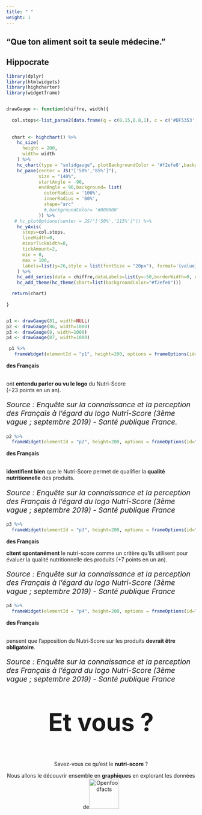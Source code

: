 ```yaml
---
title: " "
weight: 1
---
```




<!--<main class="container">-->
  <section class="effect effect-c">
    <h1 class="effect__heading">“Que ton aliment soit ta seule médecine.” </h1>
    <h2 class="effect__subheading">Hippocrate</h2>
  </section>
<!--</main>-->

```r
library(dplyr)
library(htmlwidgets)
library(highcharter)
library(widgetframe)


drawGauge <- function(chiffre, width){
  
  col.stops<-list_parse2(data.frame(q = c(0.15,0.8,1), c = c('#DF5353','#DDDF0D','#55BF3B'),stringsAsFactors = FALSE))
  
  
  chart <- highchart() %>%
    hc_size(
      height = 200,
      width= width
    ) %>% 
    hc_chart(type = "solidgauge", plotBackgroundColor = '#f2efe8',backgroundColor = '#f2efe8')%>%
    hc_pane(center = JS("['50%','85%']"),
            size = "140%",
            startAngle = -90,
            endAngle = 90,background= list(
              outerRadius = '100%',
              innerRadius = '60%',
              shape="arc"
              #,backgroundColor= '#000000'
            )) %>% 
   # hc_plotOptions(center = JS("['50%','115%']")) %>% 
    hc_yAxis(
      stops=col.stops,
      lineWidth=0,
      minorTickWidth=0,
      tickAmount=2,
      min = 0,
      max = 100,
      labels=list(y=26,style = list(fontSize = "20px"), format='{value} %' )
    ) %>%
    hc_add_series(data = chiffre,dataLabels=list(y=-50,borderWidth=0, useHTML=TRUE,style = list(fontSize = "1.7rem"),format='{y} %'), enableMouseTracking = FALSE ) %>%
    hc_add_theme(hc_theme(chart=list(backgroundColor="#f2efe8")))  

  return(chart)
  
}


p1 <- drawGauge(81, width=NULL)
p2 <- drawGauge(86, width=1000)
p3 <- drawGauge(8, width=1000)
p4 <- drawGauge(87, width=1000)

```


<!-- Conteneur principal de tout le diaporama -->
<div class="diapo">
<!-- Conteneur des "diapos" -->
<div class="elements">
<!-- Première diapo -->
<div class="element"> 
```r
 p1 %>% 
   frameWidget(elementId = "p1", height=200, options = frameOptions(id="iframepetit1"))
```
<p class="caption"><b>des Français</b></p>
<p class="caption"></br>ont <b>entendu parler ou vu le logo</b> du Nutri-Score</br>(+23 points en un an).</p>
<p class="caption" style="font-size:1.2rem;line-height: 1.2em;text-align:left;"><i>Source : Enquête sur la connaissance et la perception des Français à l’égard du logo Nutri-Score (3ème vague ; septembre 2019) - Santé publique France.</i></p>  
</div>

<div class="element">
```r
p2 %>% 
  frameWidget(elementId = "p2", height=200, options = frameOptions(id="iframepetit2"))
```
<p class="caption"><b>des Français</b></p>
<p class="caption"></br><b>identifient bien</b> que le Nutri‑Score permet de qualifier la <b>qualité nutritionnelle</b> des produits.</p>
<p class="caption" style="font-size:1.2rem;line-height: 1.2em;text-align:left;"><i>Source : Enquête sur la connaissance et la perception des Français à l’égard du logo Nutri-Score (3ème vague ; septembre 2019) - Santé publique France</i></p>  
</div>

<div class="element">
```r
p3 %>% 
  frameWidget(elementId = "p3", height=200, options = frameOptions(id="iframepetit3"))
```
<p class="caption"><b>des Français</b></p>
<p class="caption"><b>citent spontanément</b> le nutri-score comme un critère qu'ils utilisent pour évaluer la qualité nutritionnelle des produits (+7 points en un an).</p> 
<p class="caption" style="font-size:1.2rem;line-height: 1.2em;text-align:left;"><i>Source : Enquête sur la connaissance et la perception des Français à l’égard du logo Nutri-Score (3ème vague ; septembre 2019) - Santé publique France</i></p>  
</div>
<div class="element">

```r
p4 %>% 
  frameWidget(elementId = "p4", height=200, options = frameOptions(id="iframepetit4"))
```

<p class="caption"><b>des Français</b></p>
<p class="caption"></br>pensent que l’apposition  du Nutri‑Score sur les produits <b>devrait être obligatoire</b>.</p>
<p class="caption" style="font-size:1.2rem;line-height: 1.2em;text-align:left;"><i>Source : Enquête sur la connaissance et la perception des Français à l’égard du logo Nutri-Score (3ème vague ; septembre 2019) - Santé publique France</i></p>  
</div>
<!-- Flèches de navigation -->
<i id="nav-gauche" class="las la-chevron-left" onclick="plusSlides2(-1)"></i>
<i id="nav-droite" class="las la-chevron-right" onclick="plusSlides2(1)"></i>

</div>

<center>
<p style="font-size:4rem;"><b>Et vous ?</b></p>
<p>Savez-vous ce qu'est le <b>nutri-score</b> ?</p>
<p>Nous allons le découvrir ensemble en <b>graphiques</b> 
en explorant les données de<a href="https://fr.openfoodfacts.org/"><img src="images/openfoodfacts_logo.png" alt="Openfoodfacts" height="80"/></a></p>
</center>



